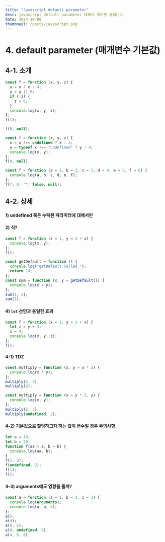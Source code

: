 ```yaml
---
title: "Javascript default parameter"
desc: javascript default parameter 대해서 정리한 글입니다.
date: 2024-10-08
thumbnail: /posts/javascript.png
---
```


# 4. default parameter (매개변수 기본값)

## 4-1. 소개

```js
const f = function (x, y, z) {
  x = x ? x : 4;
  y = y || 5;
  if (!z) {
    z = 6;
  }
  console.log(x, y, z);
};
f(1);

f(0, null);
```

```js
const f = function (x, y, z) {
  x = x !== undefined ? x : 3;
  y = typeof x !== "undefined" ? y : 4;
  console.log(x, y);
};
f(0, null);
```

```js
const f = function (a = 1, b = 2, c = 3, d = 4, e = 5, f = 6) {
  console.log(a, b, c, d, e, f);
};
f(7, 0, "", false, null);
```

## 4-2. 상세

#### 1) undefined 혹은 누락된 파라미터에 대해서만

#### 2) 식?

```js
const f = function (x = 1, y = 3 + x) {
  console.log(x, y);
};
f();
```

```js
const getDefault = function () {
  console.log("getDefault Called.");
  return 10;
};
const sum = function (x, y = getDefault()) {
  console.log(x + y);
};
sum(1, 2);
sum(1);
```

#### 4) `let` 선언과 동일한 효과

```js
const f = function (x = 1, y = 2 + x) {
  let z = y + 3;
  x = 4;
  console.log(x, y, z);
};
f();
```

#### 4-1) TDZ

```js
const multiply = function (x, y = x * 2) {
  console.log(x * y);
};
multiply(2, 3);
multiply(2);
```

```js
const multiply = function (x = y * 3, y) {
  console.log(x, y);
};
multiply(2, 3);
multiply(undefined, 2);
```

#### 4-2) 기본값으로 할당하고자 하는 값이 변수일 경우 주의사항

```js
let a = 10;
let b = 20;
function f(aa = a, b = b) {
  console.log(aa, b);
}
f(1, 2);
f(undefined, 2);
f(1);
f();
```

#### 4-3) arguments에도 영향을 줄까?

```js
const a = function (a = 1, b = 2, c = 3) {
  console.log(arguments);
  console.log(a, b, c);
};
a();
a(4);
a(4, 5);
a(4, undefined, 6);
a(4, 5, 6);
```
